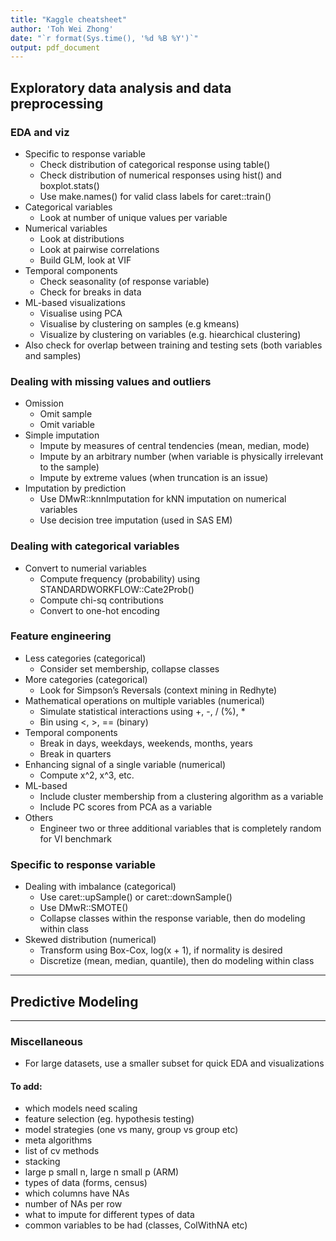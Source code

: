 ```yaml
---
title: "Kaggle cheatsheet"
author: 'Toh Wei Zhong'
date: "`r format(Sys.time(), '%d %B %Y')`"
output: pdf_document
---
```


## Exploratory data analysis and data preprocessing

### EDA and viz
* Specific to response variable
    + Check distribution of categorical response using table()
    + Check distribution of numerical responses using hist() and boxplot.stats()
    + Use make.names() for valid class labels for caret::train()
* Categorical variables
    + Look at number of unique values per variable
* Numerical variables
    + Look at distributions
    + Look at pairwise correlations
    + Build GLM, look at VIF
* Temporal components
    + Check seasonality (of response variable)
    + Check for breaks in data
* ML-based visualizations
    + Visualise using PCA
    + Visualise by clustering on samples (e.g kmeans)
    + Visualize by clustering on variables (e.g. hiearchical clustering)
* Also check for overlap between training and testing sets (both variables and samples)

### Dealing with missing values and outliers
* Omission
    + Omit sample
    + Omit variable
* Simple imputation
    + Impute by measures of central tendencies (mean, median, mode)
    + Impute by an arbitrary number (when variable is physically irrelevant to the sample)
    + Impute by extreme values (when truncation is an issue)
* Imputation by prediction
    + Use DMwR::knnImputation for kNN imputation on numerical variables
    + Use decision tree imputation (used in SAS EM)

### Dealing with categorical variables
* Convert to numerial variables
    + Compute frequency (probability) using STANDARDWORKFLOW::Cate2Prob()
    + Compute chi-sq contributions
    + Convert to one-hot encoding

### Feature engineering
* Less categories (categorical)
    + Consider set membership, collapse classes
* More categories (categorical)
    + Look for Simpson's Reversals (context mining in Redhyte)
* Mathematical operations on multiple variables (numerical)
    + Simulate statistical interactions using +, -, / (%), *
    + Bin using <, >, == (binary)
* Temporal components
    + Break in days, weekdays, weekends, months, years
    + Break in quarters
* Enhancing signal of a single variable (numerical)
    + Compute x^2, x^3, etc.
* ML-based
    + Include cluster membership from a clustering algorithm as a variable
    + Include PC scores from PCA as a variable
* Others
    + Engineer two or three additional variables that is completely random for VI benchmark

### Specific to response variable
* Dealing with imbalance (categorical)
    + Use caret::upSample() or caret::downSample()
    + Use DMwR::SMOTE()
    + Collapse classes within the response variable, then do modeling within class
* Skewed distribution (numerical)
    + Transform using Box-Cox, log(x + 1), if normality is desired
    + Discretize (mean, median, quantile), then do modeling within class

**************************************************************************

## Predictive Modeling



***



### Miscellaneous
* For large datasets, use a smaller subset for quick EDA and visualizations


#### To add:
+ which models need scaling
+ feature selection (eg. hypothesis testing)
+ model strategies (one vs many, group vs group etc)
+ meta algorithms
+ list of cv methods
+ stacking
+ large p small n, large n small p (ARM)
+ types of data (forms, census)
+ which columns have NAs
+ number of NAs per row
+ what to impute for different types of data
+ common variables to be had (classes, ColWithNA etc)
